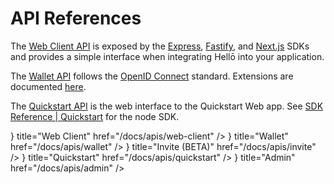 
# API References

The [Web Client API](/docs/apis/web-client) is exposed by the [Express](/docs/sdks/express), [Fastify](/docs/sdks/fastify), and [Next.js](/docs/sdks/nextjs) SDKs and provides a simple interface when integrating Hellō into your application.

The [Wallet API](/docs/apis/wallet) follows the [OpenID Connect](/docs/oidc) standard. Extensions are documented [here](/docs/apis/wallet).

The [Quickstart API](/docs/apis/quickstart) is the web interface to the Quickstart Web app. See [SDK Reference | Quickstart](/docs/sdks/quickstart/) for the node SDK.

<Cards>
  <Card icon={<WebClientIcon/>} title="Web Client" href="/docs/apis/web-client" />
  <Card icon={<WalletIcon/>} title="Wallet" href="/docs/apis/wallet" />
  <Card icon={<InviteIcon/>} title="Invite (BETA)" href="/docs/apis/invite" />
  <Card icon={<QuickstartIcon/>} title="Quickstart" href="/docs/apis/quickstart" />
  <Card icon={<AdminIcon/>} title="Admin" href="/docs/apis/admin" />
</Cards>